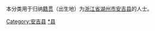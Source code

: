{{Catnav|頁面分類|各種主題的頁面分類|依中国各省来作的分类|各地中国人|浙江人|湖州人}}
{{Catnav|頁面分類|人物|各國人物|中国人|各地中国人|浙江人|湖州人}}

本分类用于归纳[[籍贯|籍贯]]（出生地）为[[浙江省|浙江省]][[湖州市|湖州市]][[安吉县|安吉县]]的人士。

[[Category:安吉县|Category:安吉县]]
[[Category:湖州人|*县]]